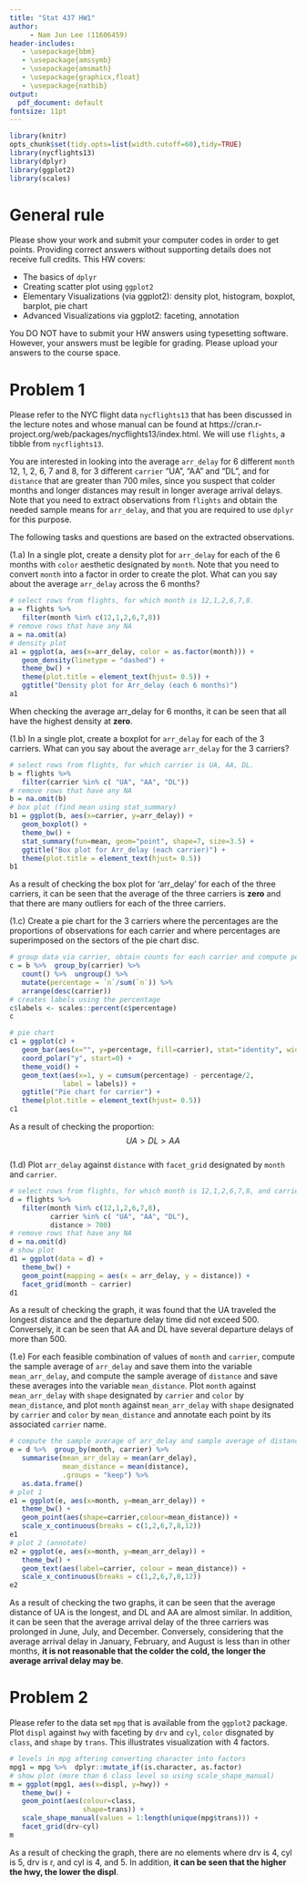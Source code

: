 ---
title: "Stat 437 HW1"
author: 
     - Nam Jun Lee (11606459)
header-includes:
   - \usepackage{bbm}
   - \usepackage{amssymb}
   - \usepackage{amsmath}
   - \usepackage{graphicx,float}
   - \usepackage{natbib}
output:
  pdf_document: default
fontsize: 11pt
---

```{r setup, include=FALSE, echo=FALSE, warning=FALSE}
library(knitr)
opts_chunk$set(tidy.opts=list(width.cutoff=60),tidy=TRUE)
library(nycflights13)
library(dplyr)
library(ggplot2)
library(scales)
```

# General rule

Please show your work and submit your computer codes in order to get points. Providing correct answers without supporting details does not receive full credits. This HW covers:

- The basics of `dplyr`
- Creating scatter plot using `ggplot2`
- Elementary Visualizations (via ggplot2): density plot, histogram, boxplot, barplot, pie chart
- Advanced Visualizations via ggplot2: faceting, annotation

You DO NOT have to submit your HW answers using typesetting software. However, your answers must be legible for grading. Please upload your answers to the course space.

# Problem 1

Please refer to the NYC flight data `nycflights13` that has been discussed in the lecture notes and whose manual can be found at https://cran.r-project.org/web/packages/nycflights13/index.html. We will use `flights`, a tibble from `nycflights13`.


You are interested in looking into the average `arr_delay` for 6 different `month` 12, 1, 2, 6, 7 and 8, for 3 different `carrier` "UA", "AA" and "DL", and for `distance` that are greater than 700 miles, since you suspect that colder months and longer distances may result in longer average arrival delays. Note that you need to extract observations from `flights` and obtain the needed sample means for `arr_delay`, and that you are required to use `dplyr` for this purpose.

The following tasks and questions are based on the extracted observations.

\pagebreak
(1.a) In a single plot, create a density plot for `arr_delay` for each of the 6 months with `color` aesthetic designated by `month`. Note that you need to convert `month` into a factor in order to create the plot. What can you say about the average `arr_delay` across the 6 months?

```{r density plot for month}
# select rows from flights, for which month is 12,1,2,6,7,8.
a = flights %>% 
   filter(month %in% c(12,1,2,6,7,8))
# remove rows that have any NA
a = na.omit(a)
# density plot
a1 = ggplot(a, aes(x=arr_delay, color = as.factor(month))) +
   geom_density(linetype = "dashed") +
   theme_bw() +
   theme(plot.title = element_text(hjust= 0.5)) +
   ggtitle("Density plot for Arr_delay (each 6 months)") 
a1
```

When checking the average arr_delay for 6 months, it can be seen that all have the highest density at **zero**.

\pagebreak
(1.b) In a single plot, create a boxplot for `arr_delay` for each of the 3 carriers. What can you say about the average `arr_delay` for the 3 carriers?
```{r boxplot for carrier}
# select rows from flights, for which carrier is UA, AA, DL.
b = flights %>% 
   filter(carrier %in% c( "UA", "AA", "DL"))
# remove rows that have any NA
b = na.omit(b)
# box plot (find mean using stat_summary)
b1 = ggplot(b, aes(x=carrier, y=arr_delay)) + 
   geom_boxplot() +
   theme_bw() +
   stat_summary(fun=mean, geom="point", shape=7, size=3.5) +
   ggtitle("Box plot for Arr_delay (each carrier)") +
   theme(plot.title = element_text(hjust= 0.5))
b1
```

As a result of checking the box plot for 'arr_delay' for each of the three carriers, it can be seen that the average of the three carriers is **zero** and that there are many outliers for each of the three carriers.

\pagebreak
(1.c) Create a pie chart for the 3 carriers where the percentages are the proportions of observations for each carrier and where percentages are superimposed on the sectors of the pie chart disc.

```{r find percentage}
# group data via carrier, obtain counts for each carrier and compute percentages from counts
c = b %>%  group_by(carrier) %>% 
   count() %>%  ungroup() %>% 
   mutate(percentage = `n`/sum(`n`)) %>% 
   arrange(desc(carrier))
# creates labels using the percentage
c$labels <- scales::percent(c$percentage)
c
```

```{r pie chart for carrier}
# pie chart 
c1 = ggplot(c) +
   geom_bar(aes(x="", y=percentage, fill=carrier), stat="identity", width = 1) +
   coord_polar("y", start=0) +
   theme_void() + 
   geom_text(aes(x=1, y = cumsum(percentage) - percentage/2,
             label = labels)) +
   ggtitle("Pie chart for carrier") +
   theme(plot.title = element_text(hjust= 0.5))
c1
```

As a result of checking the proportion:  
$$ UA > DL > AA$$  
(1.d) Plot `arr_delay` against `distance` with `facet_grid` designated by `month` and `carrier`.

```{r facet grid, fig.height=5, fig.width=8}
# select rows from flights, for which month is 12,1,2,6,7,8, and carrier is UA, AA, DL, and distance higher than 700.
d = flights %>% 
   filter(month %in% c(12,1,2,6,7,8), 
          carrier %in% c( "UA", "AA", "DL"),
          distance > 700)
# remove rows that have any NA
d = na.omit(d)
# show plot
d1 = ggplot(data = d) +
   theme_bw() + 
   geom_point(mapping = aes(x = arr_delay, y = distance)) +
   facet_grid(month ~ carrier)
d1
```

As a result of checking the graph, it was found that the UA traveled the longest distance and the departure delay time did not exceed 500. Conversely, it can be seen that AA and DL have several departure delays of more than 500.

\pagebreak
(1.e) For each feasible combination of values of `month` and `carrier`, compute the sample average of `arr_delay` and save them into the variable `mean_arr_delay`, and compute the sample average of `distance` and save these averages into the variable `mean_distance`. Plot `month` against `mean_arr_delay` with `shape` designated by `carrier` and `color` by `mean_distance`, and plot `month` against `mean_arr_delay` with `shape` designated by `carrier` and `color` by `mean_distance` and annotate each point by its associated `carrier` name. 

```{r combination}
# compute the sample average of arr_delay and sample average of distance
e = d %>%  group_by(month, carrier) %>%
   summarise(mean_arr_delay = mean(arr_delay),
             mean_distance = mean(distance),
             .groups = "keep") %>% 
   as.data.frame()
# plot 1
e1 = ggplot(e, aes(x=month, y=mean_arr_delay)) + 
   theme_bw() +
   geom_point(aes(shape=carrier,colour=mean_distance)) +
   scale_x_continuous(breaks = c(1,2,6,7,8,12))
e1
# plot 2 (annotate)
e2 = ggplot(e, aes(x=month, y=mean_arr_delay)) + 
   theme_bw() +
   geom_text(aes(label=carrier, colour = mean_distance)) +
   scale_x_continuous(breaks = c(1,2,6,7,8,12))
e2
```

As a result of checking the two graphs, it can be seen that the average distance of UA is the longest, and DL and AA are almost similar. In addition, it can be seen that the average arrival delay of the three carriers was prolonged in June, July, and December. Conversely, considering that the average arrival delay in January, February, and August is less than in other months, **it is not reasonable that the colder the cold, the longer the average arrival delay may be**.

\pagebreak
# Problem 2

Please refer to the data set `mpg` that is available from the `ggplot2` package. Plot `displ` against `hwy` with faceting by `drv` and `cyl`, `color` disgnated by `class`, and `shape` by `trans`. This illustrates visualization with 4 factors.

```{r mpg, fig.height=5, fig.width=8}
# levels in mpg aftering converting character into factors
mpg1 = mpg %>%  dplyr::mutate_if(is.character, as.factor) 
# show plot (more than 6 class level so using scale_shape_manual)
m = ggplot(mpg1, aes(x=displ, y=hwy)) +
   theme_bw() +
   geom_point(aes(colour=class,
                  shape=trans)) +
   scale_shape_manual(values = 1:length(unique(mpg$trans))) +
   facet_grid(drv~cyl)
m
```

As a result of checking the graph, there are no elements where drv is 4, cyl is 5, drv is r, and cyl is 4, and 5. 
In addition, **it can be seen that the higher the hwy, the lower the displ**.

